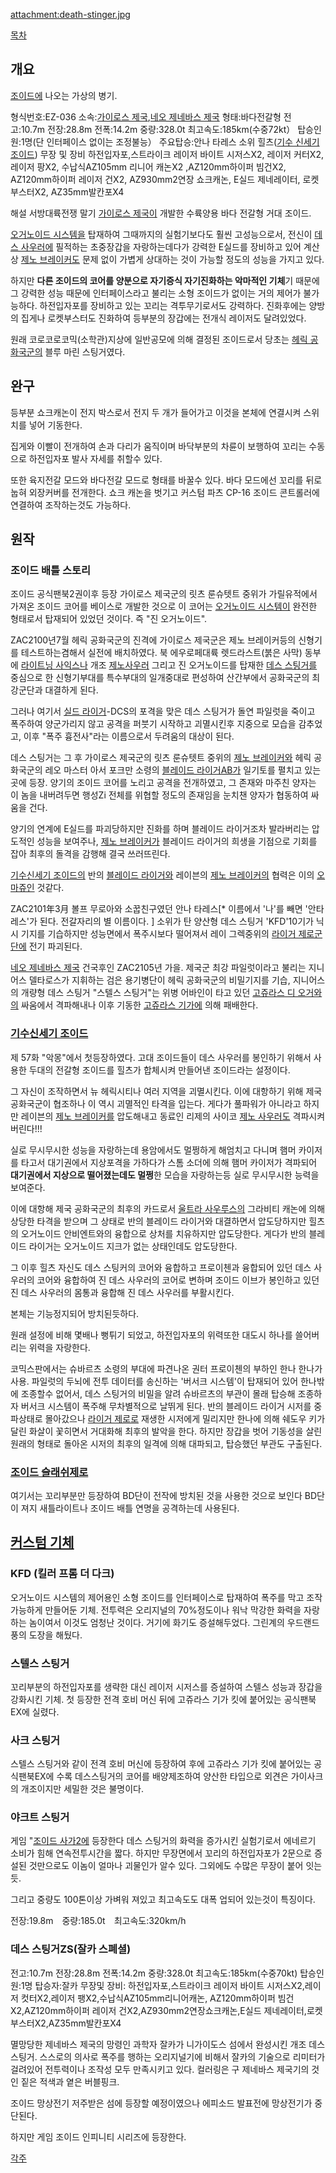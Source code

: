 attachment:death-stinger.jpg

[[목차]]

== 개요 ==
[[조이드]]에 나오는 가상의 병기.

형식번호:EZ-036 소속:[[가이로스 제국]],[[네오 제네바스 제국]] 형태:바다전갈형
전고:10.7m 전장:28.8m 전폭:14.2m 중량:328.0t 최고속도:185km(수중72kt） 
탑승인원:1명(단 인터페이스 없이는 조정불능）
주요탑승:안나 타레스 소위 힐츠([[기수 신세기 조이드]]) 
무장 및 장비
하전입자포,스트라이크 레이저 바이트 시저스X2, 레이저 커터X2, 레이저 팡X2, 수납식AZ105mm 리니어 캐논X2
,AZ120mm하이퍼 빔건X2, AZ120mm하이퍼 레이저 건X2, AZ930mm2연장 쇼크캐논, E실드 제네레이터, 로켓 부스터X2, AZ35mm발칸포X4

해설
서방대륙전쟁 말기 [[가이로스 제국]]이 개발한 수륙양용 바다 전갈형 거대 조이드.

[[오거노이드 시스템]]을 탑재하여 그때까지의 실험기보다도 훨씬 고성능으로서, 전신이 [[데스 사우러]]에 필적하는 초중장갑을 자랑하는데다가 강력한 E실드를 장비하고 있어 계산상 [[제노 브레이커]]도 문제 없이 가볍게 상대하는 것이 가능할 정도의 성능을 가지고 있다.

하지만 '''다른 조이드의 코어를 양분으로 자기증식 자기진화하는 악마적인 기체'''기 때문에 그 강력한 성능 때문에 인터페이스라고 불리는 소형 조이드가 없이는 거의 제어가 불가능하다. 하전입자포를 장비하고 있는 꼬리는 격투무기로서도 강력하다. 진화후에는 양방의 집게나 로켓부스터도 진화하여 등부분의 장갑에는 전개식 레이저도 달려있었다.

원래 코로코로코믹(소학관)지상에 일반공모에 의해 결정된 조이드로서 당초는 [[헤릭 공화국]]군의 블루 마린 스팅거였다.

== 완구 ==
등부분 쇼크캐논이 전지 박스로서 전지 두 개가 들어가고 이것을 본체에 연결시켜 스위치를 넣어 기동한다.

집게와 이빨이 전개하여 손과 다리가 움직이며 바닥부분의 차륜이 보행하여 꼬리는 수동으로 하전입자포 발사 자세를 취할수 있다.

또한 육지전갈 모드와 바다전갈 모드로 형태를 바꿀수 있다. 바다 모드에선 꼬리를 뒤로 눕혀 외장커버를 전개한다. 쇼크 캐논을 벗기고 커스텀 파츠 CP-16 조이드 콘트롤러에 연결하여 조작하는것도 가능하다.

== 원작 ==
=== 조이드 배틀 스토리 ===
조이드 공식팬북2권이후 등장
가이로스 제국군의 릿츠 룬슈텟트 중위가 가릴유적에서 가져온 조이드 코어를 베이스로 개발한 것으로 이 코어는 [[오거노이드 시스템]]이 완전한 형태로서 탑재되어 있었던 것이다. 즉 "진 오거노이드".

ZAC2100년7월 헤릭 공화국군의 진격에 가이로스 제국군은 제노 브레이커등의 신형기를 테스트하는겸해서 실전에 배치하였다. 북 에우로페대륙 렛드라스트(붉은 사막) 동부에 [[라이트닝 사익스]]나 개조 [[제노사우러]] 그리고 진 오거노이드를 탑재한 [[데스 스팅거]]를 중심으로 한 신형기부대를 특수부대의 일개중대로 편성하여 산간부에서 공화국군의 최강군단과 대결하게 된다.

그러나 여기서 [[실드 라이거]]-DCS의 포격을 맞은 데스 스팅거가 돌연 파일럿을 죽이고 폭주하여 양군가리지 않고 공격을 퍼붓기 시작하고 괴멸시킨후 지중으로 모습을 감추었고, 이후 "폭주 흉전사"라는 이름으로서 두려움의 대상이 된다.

데스 스팅거는 그 후 가이로스 제국군의 릿츠 룬슈텟트 중위의 [[제노 브레이커]]와 헤릭 공화국군의 레오 마스터 아서 포크만 소령의 [[블레이드 라이거]]AB가 일기토를 펼치고 있는 곳에 등장. 양기의 조이드 코어를 노리고 공격을 전개하였고, 그 존재와 마주친 양자는 이 놈을 내버려두면 행성Zi 전체를 위협할 정도의 존재임을 눈치챈 양자가 협동하여 싸움을 건다.

양기의 연계에 E실드를 파괴당하지만 진화를 하며 블레이드 라이거조차 발라버리는 압도적인 성능을 보여주나, [[제노 브레이커]]가 블레이드 라이거의 희생을 기점으로 기회를 잡아 최후의 돌격을 감행해 결국 쓰러뜨린다. 

[[기수신세기 조이드]]의 반의 [[블레이드 라이거]]와 레이븐의 [[제노 브레이커]]의 협력은 이의 [[오마쥬]]인 것같다.

ZAC2101年3月 볼프 무로아와 소꿉친구였던 안나 타레스[* 이름에서 '나'를 빼면 '안타레스'가 된다. 전갈자리의 별 이름이다. ] 소위가 탄 양산형 데스 스팅거 'KFD'10기가 닉시 기지를 기습하지만 성능면에서 폭주시보다 떨어져서 레이 그렉중위의 [[라이거 제로]]군단에 전기 파괴된다.

[[네오 제네바스 제국]] 건국후인 ZAC2105년 가을. 제국군 최강 파일럿이라고 불리는 지니어스 델타로스가 지휘하는 검은 용기병단이 헤릭 공화국군의 비밀기지를 기습, 지니어스의 개량형 데스 스팅거 "스텔스 스팅거"는 위병 어바인이 타고 있던 [[고쥬라스 디 오거]]와의 싸움에서 격파해내나 이후 기동한 [[고쥬라스 기가]]에 의해 패배한다.

=== [[기수신세기 조이드]] ===
제 57화 "악몽"에서 첫등장하였다. 고대 조이드들이 데스 사우러를 봉인하기 위해서 사용한 두대의 전갈형 조이드를 힐츠가 합체시켜 만들어낸 조이드라는 설정이다.

그 자신이 조작하면서 뉴 헤릭시티나 여러 지역을 괴멸시킨다. 이에 대항하기 위해 제국 공화국군이 협조하나 이 역시 괴멸적인 타격을 입는다. 게다가 풀파워가 아니라고 하지만 레이븐의 [[제노 브레이커]]를 압도해내고 동료인 리제의 사이코 [[제노 사우러]]도 격파시켜버린다!!!

실로 무시무시한 성능을 자랑하는데 용암에서도 멀쩡하게 해엄치고 다니며 햄머 카이저를 타고서 대기권에서 지상포격을 가하다가 스톰 소더에 의해 햄머 카이저가 격파되어 '''대기권에서 지상으로 떨어졌는데도 멀쩡'''한 모습을 자랑하는등 실로 무시무시한 능력을 보여준다.

이에 대항해 제국 공화국군의 최후의 카드로서 [[울트라 사우루스]]의 그라비티 캐논에 의해 상당한 타격을 받으며 그 상태로 반의 블레이드 라이거와 대결하면서 압도당하지만 힐츠의 오거노이드 안비엔트와의 융합으로 상처를 치유하지만 압도당한다. 게다가 반의 블레이드 라이거는 오거노이드 지크가 없는 상태인데도 압도당한다.

그 이후 힐츠 자신도 데스 스팅커의 코어와 융합하고 프로이첸과 융합되어 있던 데스 사우러의 코어와 융합하여 진 데스 사우러의 코어로 변하며 조이드 이브가 봉인하고 있던 진 데스 사우러의 몸통과 융합해 진 데스 사우러를 부활시킨다.

본체는 기능정지되어 방치된듯하다.

원래 설정에 비해 몇배나 뻥튀기 되었고, 하전입자포의 위력또한 대도시 하나를 쓸어버리는 위력을 자랑한다.

코믹스판에서는 슈바르츠 소령의 부대에 파견나온 권터 프로이첸의 부하인 한나 한나가 사용. 파일럿의 두뇌에 전투 데이터를 송신하는 '버서크 시스템'이 탑재되어 있어 한나밖에 조종할수 없어서, 데스 스팅거의 비밀을 알려 슈바르츠의 부관이 몰래 탑승해 조종하자 버서크 시스템이 폭주해 무차별적으로 날뛰게 된다. 반의 블레이드 라이거 시저를 중파상태로 몰아갔으나 [[라이거 제로]]로 재생한 시저에게 밀리지만 한나에 의해 쉐도우 키가 달린 화살이 꽃히면서 거대화해 최후의 발악을 한다. 하지만 장갑을 벗어 기동성을 살린 원래의 형태로 돌아온 시저의 최후의 일격에 의해 대파되고, 탑승했던 부관도 구출된다.

=== [[조이드 슬래쉬제로]] ===
여기서는 꼬리부분만 등장하여 BD단이 전작에 방치된 것을 사용한 것으로 보인다 BD단이 져지 새틀라이트나 조이드 배틀 연명을 공격하는데 사용된다.

== [[커스텀 기체]] ==
=== KFD (킬러 프롬 더 다크) ===
오거노이드 시스템의 제어용인 소형 조이드를 인터페이스로 탑재하여 폭주를 막고 조작가능하게 만들어둔 기체. 전투력은 오리지널의 70%정도이나 워낙 막강한 화력을 자랑하는 놈이여서 이것도 엄청난 것이다. 거기에 화기도 증설해두었다. 그린계의 우드랜드풍의 도장을 해뒀다. 

=== 스텔스 스팅거 ===
꼬리부분의 하전입자포를 생략한 대신 레이저 시저스를 증설하여 스텔스 성능과 장갑을 강화시킨 기체. 첫 등장한 전격 호비 머신 뒤에 고쥬라스 기가 킷에 붙어있는 공식팬북EX에 실렸다.

=== 사크 스팅거 ===
스텔스 스팅거와 같이 전격 호비 머신에 등장하여 후에 고쥬라스 기가 킷에 붙어있는 공식팬북EX에 수록 데스스팅거의 코어를 배양제조하여 양산한 타입으로 외견은 가이사크의 개조이지만 세밀한 것은 불명이다.

=== 야크트 스팅거 ===
게임 "[[조이드 사가2]]에 등장한다 
데스 스팅거의 화력을 증가시킨 실험기로서 에네르기 소비가 힘해 연속전투시간을 짧다.
하지만 무장면에서 꼬리의 하전입자포가 2문으로 증설된 것만으로도 이놈이 얼마나 괴물인가 알수 있다. 그외에도 수많은 무장이 붙어 잇는듯.

그리고 중량도 100톤이상 가벼워 져있고 최고속도도 대폭 업되어 있는것이 특징이다.

전장:19.8m　중량:185.0t　최고속도:320km/h

=== 데스 스팅거ZS(잘카 스폐셜) ===
전고:10.7m 전장:28.8m 전폭:14.2m 중량:328.0t 최고속도:185km(수중70kt) 탑승인원:1명 
탑승자:잘카
무장및 장비:
하전입자포,스트라이크 레이저 바이트 시저스X2,레이저 컷터X2,레이저 팽X2,수납식AZ105mm리니어캐논,
AZ120mm하이퍼 빔건X2,AZ120mm하이퍼 레이저 건X2,AZ930mm2연장쇼크캐논,E실드 제네레이터,로켓 부스터X2,AZ35mm발칸포X4 

멸망당한 제네바스 제국의 망령인 과학자 잘카가 니가이도스 섬에서 완성시킨 개조 데스 스팅거. 스스로의 의사로 폭주를 행하는 오리지널기에 비해서 잘카의 기술으로 리미터가 걸려있어 전투력이나 조작성 모두 만족시키고 있다. 컬러링은 구 제네바스 제국기의 것인 짙은 적색과 옅은 버블핑크.

조이드 망상전기 저주받은 섬에 등장할 예정이였으나 에피소드 발표전에 망상전기가 중단된다.

하지만 게임 조이드 인피니티 시리즈에 등장한다.

[[각주]]
